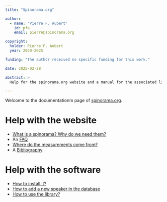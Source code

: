 ```yaml
---
title: "Spinorama.org"

author:
  - name: "Pierre F. Aubert"
    id: pfa
    email: pierre@spinorama.org

copyright:
  holder: Pierre F. Aubert
  year: 2020-2025

funding: "The author received no specific funding for this work."

date: 2025-02-28

abstract: >
  Help for the spinorama.org website and a manual for the associated library!

---
```


Welcome to the documentationm page of [spinorama.org](https://spinorama.org).

# Help with the website

- [What is a spinorama? Why do we need them?](01_intro.qmd)
- An [FAQ](05_faq.qmd)
- [Where do the measurements come from?](06_sources.qmd)
- A [Bibliography](07_biblio.qmd)


# Help with the software

- [How to install it?](02_install.qmd)
- [How to add a new speaker in the database](03_metadata.qmd)
- [How to use the library?](04_library.qmd)
